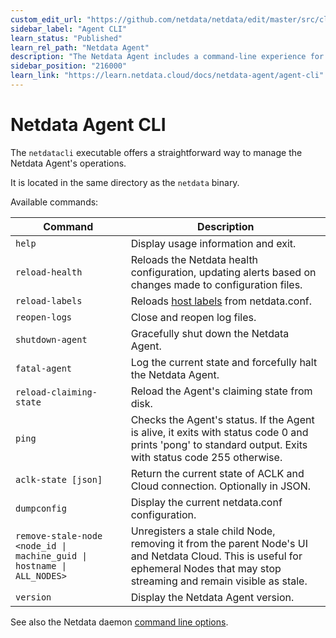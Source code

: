 ```yaml
---
custom_edit_url: "https://github.com/netdata/netdata/edit/master/src/cli/README.md"
sidebar_label: "Agent CLI"
learn_status: "Published"
learn_rel_path: "Netdata Agent"
description: "The Netdata Agent includes a command-line experience for reloading health configuration, reopening log files, halting the daemon, and more."
sidebar_position: "216000"
learn_link: "https://learn.netdata.cloud/docs/netdata-agent/agent-cli"
---
```


# Netdata Agent CLI

The `netdatacli` executable offers a straightforward way to manage the Netdata Agent's operations.

It is located in the same directory as the `netdata` binary.

Available commands:

| Command                                                                | Description                                                                                                                                                                      |
|------------------------------------------------------------------------|----------------------------------------------------------------------------------------------------------------------------------------------------------------------------------|
| `help`                                                                 | Display usage information and exit.                                                                                                                                              |
| `reload-health`                                                        | Reloads the Netdata health configuration, updating alerts based on changes made to configuration files.                                                                          |
| `reload-labels`                                                        | Reloads [host labels](/docs/netdata-agent/configuration/organize-systems-metrics-and-alerts#custom-labels) from netdata.conf.                                                 |
| `reopen-logs`                                                          | Close and reopen log files.                                                                                                                                                      |
| `shutdown-agent`                                                       | Gracefully shut down the Netdata Agent.                                                                                                                                          |
| `fatal-agent`                                                          | Log the current state and forcefully halt the Netdata Agent.                                                                                                                     |
| `reload-claiming-state`                                                | Reload the Agent's claiming state from disk.                                                                                                                                     |
| `ping`                                                                 | Checks the Agent's status. If the Agent is alive, it exits with status code 0 and prints 'pong' to standard output. Exits with status code 255 otherwise.                        |
| `aclk-state [json]`                                                    | Return the current state of ACLK and Cloud connection. Optionally in JSON.                                                                                                       |
| `dumpconfig`                                                           | Display the current netdata.conf configuration.                                                                                                                                  |
| `remove-stale-node <node_id \| machine_guid \| hostname \| ALL_NODES>` | Unregisters a stale child Node, removing it from the parent Node's UI and Netdata Cloud. This is useful for ephemeral Nodes that may stop streaming and remain visible as stale. |
| `version`                                                              | Display the Netdata Agent version.                                                                                                                                               |

See also the Netdata daemon [command line options](/docs/netdata-agent/configuration/netdata-daemon#command-line-options).


